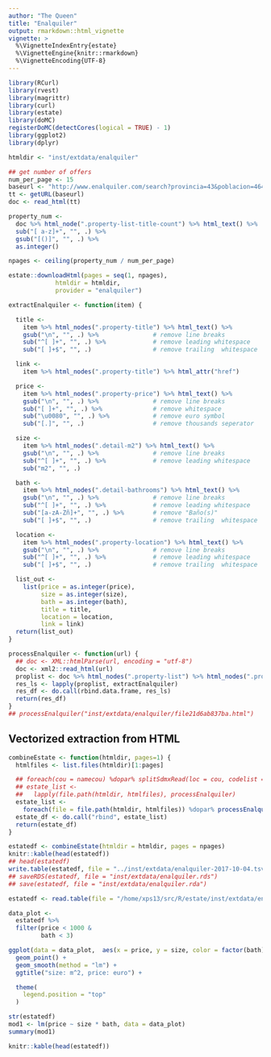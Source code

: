 ```yaml
---
author: "The Queen"
title: "Enalquiler"
output: rmarkdown::html_vignette
vignette: >
  %\VignetteIndexEntry{estate}
  %\VignetteEngine{knitr::rmarkdown}
  %\VignetteEncoding{UTF-8}
---
```



```r
library(RCurl)
library(rvest)
library(magrittr)
library(curl)
library(estate)
library(doMC)
registerDoMC(detectCores(logical = TRUE) - 1)
library(ggplot2)
library(dplyr)

htmldir <- "inst/extdata/enalquiler"
```

```r
## get number of offers
num_per_page <- 15
baseurl <- "http://www.enalquiler.com/search?provincia=43&poblacion=46424&tipo=2"
tt <- getURL(baseurl)
doc <- read_html(tt)

property_num <-
  doc %>% html_node(".property-list-title-count") %>% html_text() %>%
  sub("[ a-z]+", "", .) %>%
  gsub("[()]", "", .) %>%
  as.integer()

npages <- ceiling(property_num / num_per_page)

estate::downloadHtml(pages = seq(1, npages),
             htmldir = htmldir,
             provider = "enalquiler")
```

```r
extractEnalquiler <- function(item) {

  title <-
    item %>% html_nodes(".property-title") %>% html_text() %>%
    gsub("\n", "", .) %>%               # remove line breaks
    sub("^[ ]+", "", .) %>%             # remove leading whitespace
    sub("[ ]+$", "", .)                 # remove trailing  whitespace

  link <-
    item %>% html_nodes(".property-title") %>% html_attr("href")

  price <-
    item %>% html_nodes(".property-price") %>% html_text() %>%
    gsub("\n", "", .) %>%               # remove line breaks
    sub("[ ]+", "", .) %>%              # remove whitespace
    sub("\u0080", "", .) %>%            # remove euro symbol
    sub("[.]", "", .)                   # remove thousands seperator

  size <-
    item %>% html_nodes(".detail-m2") %>% html_text() %>%
    gsub("\n", "", .) %>%               # remove line breaks
    sub("^[ ]+", "", .) %>%             # remove leading whitespace
    sub("m2", "", .)

  bath <-
    item %>% html_nodes(".detail-bathrooms") %>% html_text() %>%
    gsub("\n", "", .) %>%               # remove line breaks
    sub("^[ ]+", "", .) %>%             # remove leading whitespace
    sub("[a-zA-Zñ]+", "", .) %>%        # remove "Baño(s)"
    sub("[ ]+$", "", .)                 # remove trailing  whitespace

  location <-
    item %>% html_nodes(".property-location") %>% html_text() %>%
    gsub("\n", "", .) %>%               # remove line breaks
    sub("^[ ]+", "", .) %>%             # remove leading whitespace
    sub("[ ]+$", "", .)                 # remove trailing  whitespace

  list_out <-
    list(price = as.integer(price),
         size = as.integer(size),
         bath = as.integer(bath),
         title = title,
         location = location,
         link = link)
  return(list_out)
}
```

```r
processEnalquiler <- function(url) {
  ## doc <- XML::htmlParse(url, encoding = "utf-8")
  doc <- xml2::read_html(url)
  proplist <- doc %>% html_nodes(".property-list") %>% html_nodes(".property-item")
  res_ls <- lapply(proplist, extractEnalquiler)
  res_df <- do.call(rbind.data.frame, res_ls)
  return(res_df)
}
## processEnalquiler("inst/extdata/enalquiler/file21d6ab837ba.html")
```

## Vectorized extraction from HTML

```r
combineEstate <- function(htmldir, pages=1) {
  htmlfiles <- list.files(htmldir)[1:pages]

  ## foreach(cou = namecou) %dopar% splitSdmxRead(loc = cou, codelist = codelist, destdir = file.path(origdir, src_id))
  ## estate_list <-
  ##   lapply(file.path(htmldir, htmlfiles), processEnalquiler)
  estate_list <-
    foreach(file = file.path(htmldir, htmlfiles)) %dopar% processEnalquiler(url = file)
  estate_df <- do.call("rbind", estate_list)
  return(estate_df)
}

estatedf <- combineEstate(htmldir = htmldir, pages = npages)
knitr::kable(head(estatedf))
## head(estatedf)
write.table(estatedf, file = "../inst/extdata/enalquiler-2017-10-04.tsv", row.names = FALSE, sep = "\t")
## saveRDS(estatedf, file = "inst/extdata/enalquiler.rds")
## save(estatedf, file = "inst/extdata/enalquiler.rda")
```

```r
estatedf <- read.table(file = "/home/xps13/src/R/estate/inst/extdata/enalquiler-2017-10-04.tsv", header = TRUE, sep = "\t")

data_plot <-
  estatedf %>%
  filter(price < 1000 &
         bath < 3)

ggplot(data = data_plot,  aes(x = price, y = size, color = factor(bath))) +
  geom_point() +
  geom_smooth(method = "lm") +
  ggtitle("size: m^2, price: euro") +

  theme(
    legend.position = "top"
  )
```

```r
str(estatedf)
mod1 <- lm(price ~ size * bath, data = data_plot)
summary(mod1)
```

```r
knitr::kable(head(estatedf))
```
